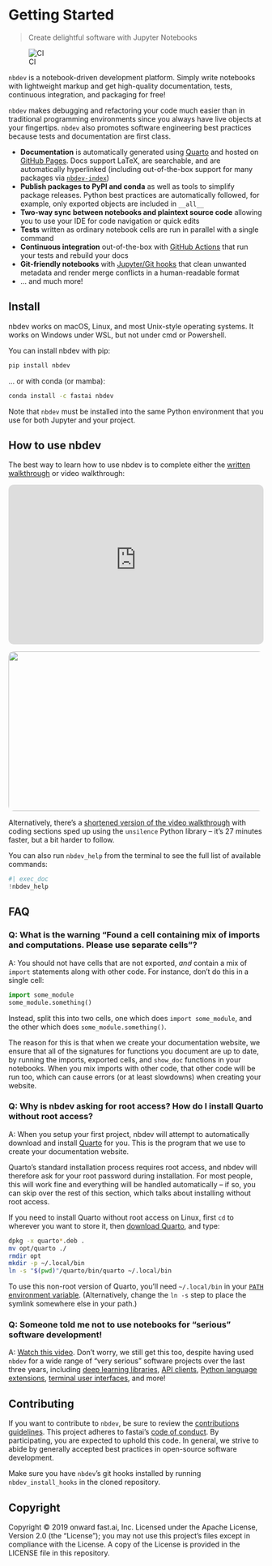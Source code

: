 # Getting Started

> Create delightful software with Jupyter Notebooks

::: {.content-visible when-format="markdown"}

![CI](https://github.com/fastai/nbdev/actions/workflows/test.yaml/badge.svg)

:::

`nbdev` is a notebook-driven development platform. Simply write notebooks with lightweight markup and get high-quality documentation, tests, continuous integration, and packaging for free!

`nbdev` makes debugging and refactoring your code much easier than in traditional programming environments since you always have live objects at your fingertips. `nbdev` also promotes software engineering best practices because tests and documentation are first class.

- **Documentation** is automatically generated using [Quarto](https://quarto.org/) and hosted on [GitHub Pages](https://pages.github.com/). Docs support LaTeX, are searchable, and are automatically hyperlinked (including out-of-the-box support for many packages via [`nbdev-index`](https://github.com/fastai/nbdev-index))
- **Publish packages to PyPI and conda** as well as tools to simplify package releases.  Python best practices are automatically followed, for example, only exported objects are included in `__all__`
- **Two-way sync between notebooks and plaintext source code** allowing you to use your IDE for code navigation or quick edits
- **Tests** written as ordinary notebook cells are run in parallel with a single command
- **Continuous integration** out-of-the-box with [GitHub Actions](https://github.com/features/actions) that run your tests and rebuild your docs
- **Git-friendly notebooks** with [Jupyter/Git hooks](https://nbdev.fast.ai/tutorials/git_friendly_jupyter.html) that clean unwanted metadata and render merge conflicts in a human-readable format
- ... and much more!

## Install

nbdev works on macOS, Linux, and most Unix-style operating systems. It works on Windows under WSL, but not under cmd or Powershell.

You can install nbdev with pip:

```sh
pip install nbdev
```

... or with conda (or mamba):

```sh
conda install -c fastai nbdev
```

Note that `nbdev` must be installed into the same Python environment that you use for both Jupyter and your project.

## How to use nbdev

The best way to learn how to use nbdev is to complete either the [written walkthrough](https://nbdev.fast.ai/tutorials/tutorial.html) or video walkthrough:

::: {.content-visible when-format="html" style="text-align: center"}

<iframe width="560" height="315" src="https://www.youtube-nocookie.com/embed/l7zS8Ld4_iA" frameborder="0" allow="accelerometer; autoplay; encrypted-media; gyroscope; picture-in-picture" allowfullscreen style="max-width: 100%; margin: auto; border-radius: 10px"></iframe>

:::

::: {.content-visible when-format="markdown" style="text-align: center"}

[![](https://github.com/fastai/logos/raw/main/nbdev_walkthrough.png){width="560px" height="315px" style="border-radius: 10px"}](http://www.youtube.com/watch?v=l7zS8Ld4_iA "nbdev walkthrough"){target="_blank"}

:::

Alternatively, there's a [shortened version of the video walkthrough](https://youtu.be/67FdzLSt4aA) with coding sections sped up using the `unsilence` Python library -- it's 27 minutes faster, but a bit harder to follow.

You can also run `nbdev_help` from the terminal to see the full list of available commands:

```python
#| exec_doc
!nbdev_help
```

## FAQ

### Q: What is the warning "Found a cell containing mix of imports and computations. Please use separate cells"?

A: You should not have cells that are not exported, *and* contain a mix of `import` statements along with other code. For instance, don't do this in a single cell:

```python
import some_module
some_module.something()
```

Instead, split this into two cells, one which does `import some_module`, and the other which does `some_module.something()`.

The reason for this is that when we create your documentation website, we ensure that all of the signatures for functions you document are up to date, by running the imports, exported cells, and `show_doc` functions in your notebooks. When you mix imports with other code, that other code will be run too, which can cause errors (or at least slowdowns) when creating your website.

### Q: Why is nbdev asking for root access? How do I install Quarto without root access?

A: When you setup your first project, nbdev will attempt to automatically download and install [Quarto](https://quarto.org/) for you. This is the program that we use to create your documentation website.

Quarto's standard installation process requires root access, and nbdev will therefore ask for your root password during installation. For most people, this will work fine and everything will be handled automatically -- if so, you can skip over the rest of this section, which talks about installing without root access.

If you need to install Quarto without root access on Linux, first `cd` to wherever you want to store it, then [download Quarto](https://quarto.org/docs/get-started/), and type:

```bash
dpkg -x quarto*.deb .
mv opt/quarto ./
rmdir opt
mkdir -p ~/.local/bin
ln -s "$(pwd)"/quarto/bin/quarto ~/.local/bin
```

To use this non-root version of Quarto, you'll need `~/.local/bin` in your [`PATH` environment variable](https://linuxize.com/post/how-to-add-directory-to-path-in-linux/). (Alternatively, change the `ln -s` step to place the symlink somewhere else in your path.)

### Q: Someone told me not to use notebooks for "serious" software development!

A: [Watch this video](https://youtu.be/9Q6sLbz37gk).  Don't worry, we still get this too, despite having used `nbdev` for a wide range of "very serious" software projects over the last three years, including [deep learning libraries](https://github.com/fastai/fastai), [API clients](https://github.com/fastai/ghapi), [Python language extensions](https://github.com/fastai/fastcore), [terminal user interfaces](https://github.com/nat/ghtop), and more!

## Contributing

If you want to contribute to `nbdev`, be sure to review the [contributions guidelines](https://github.com/fastai/nbdev/blob/master/CONTRIBUTING.md). This project adheres to fastai's [code of conduct](https://github.com/fastai/nbdev/blob/master/CODE_OF_CONDUCT.md). By participating, you are expected to uphold this code. In general, we strive to abide by generally accepted best practices in open-source software development.

Make sure you have `nbdev`'s git hooks installed by running `nbdev_install_hooks` in the cloned repository.

## Copyright

Copyright © 2019 onward fast.ai, Inc. Licensed under the Apache License, Version 2.0 (the "License"); you may not use this project's files except in compliance with the License. A copy of the License is provided in the LICENSE file in this repository.